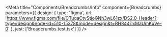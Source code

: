 
<Meta
  title="Components/Breadcrumbs/Info"
  component={Breadcrumbs}
  parameters={{
    design: {
      type: 'figma',
      url: 'https://www.figma.com/file/CTuqaCtvStjoGNh3wL61zx/DS2.0-Header?type=design&node-id=510-15378&mode=design&t=BH844rIxMaUmKuVe-0'
    },
    jest: ['Breadcrumbs.test.tsx']
  }}
/>

<Unstyled>
  <Stories />
</Unstyled>
